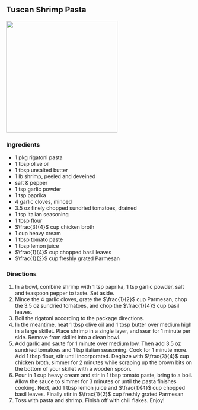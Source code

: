 ## Tuscan Shrimp Pasta

![](tuscan_shrimp_pasta/tuscan_shrimp_pasta.jpg){width="300"}

### Ingredients
- $1$ pkg rigatoni pasta
- $1$ tbsp olive oil
- $1$ tbsp unsalted butter
- $1$ lb shrimp, peeled and deveined
- salt & pepper
- $1$ tsp garlic powder
- $1$ tsp paprika
- $4$ garlic cloves, minced
- $3.5$ oz finely chopped sundried tomatoes, drained
- $1$ tsp italian seasoning
- $1$ tbsp flour
- $\frac{3}{4}$ cup chicken broth
- $1$ cup heavy cream
- $1$ tbsp tomato paste
- $1$ tbsp lemon juice
- $\frac{1}{4}$ cup chopped basil leaves
- $\frac{1}{2}$ cup freshly grated Parmesan



### Directions
1. In a bowl, combine shrimp with $1$ tsp paprika, $1$ tsp garlic powder, salt and teaspoon pepper to taste. Set aside.
1. Mince the $4$ garlic cloves, grate the $\frac{1}{2}$ cup Parmesan, chop the $3.5$ oz sundried tomatoes, and chop the $\frac{1}{4}$ cup basil leaves.
1. Boil the rigatoni according to the package directions.
1. In the meantime, heat $1$ tbsp olive oil and $1$ tbsp butter over medium high in a large skillet. Place shrimp in a single layer, and sear for 1 minute per side. Remove from skillet into a clean bowl.
1. Add garlic and saute for 1 minute over medium low. Then add $3.5$ oz sundried tomatoes and $1$ tsp italian seasoning. Cook for 1 minute more. Add $1$ tbsp flour, stir until incorporated. Deglaze with $\frac{3}{4}$ cup chicken broth, simmer for 2 minutes while scraping up the brown bits on the bottom of your skillet with a wooden spoon.
1. Pour in $1$ cup heavy cream and stir in $1$ tbsp tomato paste, bring to a boil. Allow the sauce to simmer for 3 minutes or until the pasta finishes cooking. Next, add $1$ tbsp lemon juice and $\frac{1}{4}$ cup chopped basil leaves. Finally stir in $\frac{1}{2}$ cup freshly grated Parmesan
1. Toss with pasta and shrimp. Finish off with chili flakes. Enjoy!

